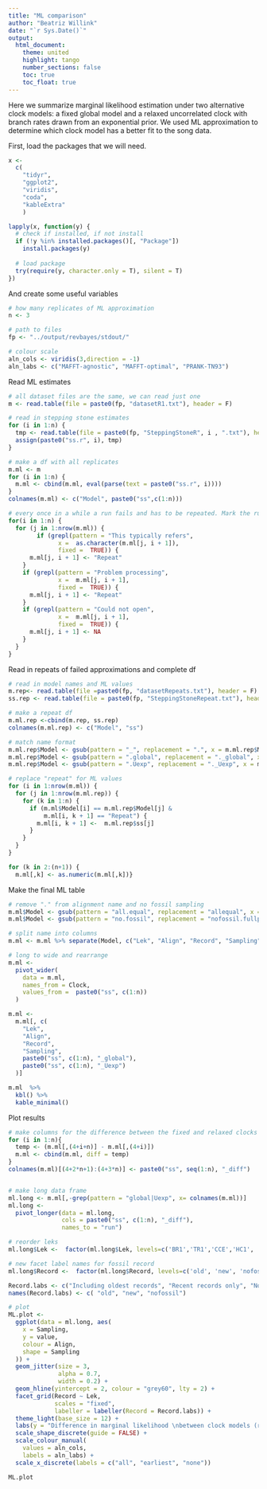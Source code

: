 ```yaml
---
title: "ML comparison"
author: "Beatriz Willink"
date: "`r Sys.Date()`"
output:
  html_document:
    theme: united
    highlight: tango
    number_sections: false
    toc: true
    toc_float: true
---
```

Here we summarize marginal likelihood estimation under two alternative clock models: a fixed global model and a relaxed uncorrelated clock with branch rates drawn from an exponential prior. We used ML approximation to determine which clock model has a better fit to the song data.

First, load the packages that we will need.
```r
x <-
  c(
    "tidyr",
    "ggplot2",
    "viridis",
    "coda",
    "kableExtra"
    )

lapply(x, function(y) {
  # check if installed, if not install
  if (!y %in% installed.packages()[, "Package"])
    install.packages(y)
  
  # load package
  try(require(y, character.only = T), silent = T)
})
```

And create some useful variables
```r
# how many replicates of ML approximation
n <- 3

# path to files
fp <- "../output/revbayes/stdout/" 

# colour scale
aln_cols <- viridis(3,direction = -1)
aln_labs <- c("MAFFT-agnostic", "MAFFT-optimal", "PRANK-TN93")
```

Read ML estimates
```r
# all dataset files are the same, we can read just one
m <- read.table(file = paste0(fp, "datasetR1.txt"), header = F)

# read in stepping stone estimates
for (i in 1:n) {
  tmp <- read.table(file = paste0(fp, "SteppingStoneR", i , ".txt"), header = F, sep = ",")
  assign(paste0("ss.r", i), tmp)
}

# make a df with all replicates
m.ml <- m
for (i in 1:n) {
  m.ml <- cbind(m.ml, eval(parse(text = paste0("ss.r", i))))
}
colnames(m.ml) <- c("Model", paste0("ss",c(1:n)))

# every once in a while a run fails and has to be repeated. Mark the runs that failed
for(i in 1:n) {
  for (j in 1:nrow(m.ml)) {
        if (grepl(pattern = "This typically refers",
              x =  as.character(m.ml[j, i + 1]),
              fixed =  TRUE)) {
      m.ml[j, i + 1] <- "Repeat"
    }
    if (grepl(pattern = "Problem processing",
              x =  m.ml[j, i + 1],
              fixed =  TRUE)) {
      m.ml[j, i + 1] <- "Repeat"
    }
    if (grepl(pattern = "Could not open",
              x =  m.ml[j, i + 1],
              fixed =  TRUE)) {
      m.ml[j, i + 1] <- NA
    }
  }
}

```

Read in repeats of failed approximations and complete df
```r
# read in model names and ML values
m.rep<- read.table(file =paste0(fp, "datasetRepeats.txt"), header = F)
ss.rep <- read.table(file = paste0(fp, "SteppingStoneRepeat.txt"), header = F, sep = ",")

# make a repeat df
m.ml.rep <-cbind(m.rep, ss.rep)
colnames(m.ml.rep) <- c("Model", "ss")

# match name format
m.ml.rep$Model <- gsub(pattern = "_", replacement = ".", x = m.ml.rep$Model)
m.ml.rep$Model <- gsub(pattern = ".global", replacement = "._global", x = m.ml.rep$Model)
m.ml.rep$Model <- gsub(pattern = ".Uexp", replacement = "._Uexp", x = m.ml.rep$Model)

# replace "repeat" for ML values
for (i in 1:nrow(m.ml)) {
  for (j in 1:nrow(m.ml.rep)) {
    for (k in 1:n) {
      if (m.ml$Model[i] == m.ml.rep$Model[j] &
          m.ml[i, k + 1] == "Repeat") {
        m.ml[i, k + 1] <-  m.ml.rep$ss[j]
      }
    }
  }
}

for (k in 2:(n+1)) {
  m.ml[,k] <- as.numeric(m.ml[,k])}
```

Make the final ML table
```r
# remove "." from alignment name and no fossil sampling
m.ml$Model <- gsub(pattern = "all.equal", replacement = "allequal", x = m.ml$Model )
m.ml$Model <- gsub(pattern = "no.fossil", replacement = "nofossil.fullprocess", x = m.ml$Model )

# split name into columns
m.ml <- m.ml %>% separate(Model, c("Lek", "Align", "Record", "Sampling", "Clock"))

# long to wide and rearrange
m.ml <-
  pivot_wider(
    data = m.ml,
    names_from = Clock,
    values_from =  paste0("ss", c(1:n))
  )

m.ml <-
  m.ml[, c(
    "Lek",
    "Align",
    "Record",
    "Sampling",
    paste0("ss", c(1:n), "_global"),
    paste0("ss", c(1:n), "_Uexp")
  )]

m.ml  %>%
  kbl() %>%
  kable_minimal()
```

Plot results
```r
# make columns for the difference between the fixed and relaxed clocks in each replicate
for (i in 1:n){
  temp <- (m.ml[,(4+i+n)] - m.ml[,(4+i)])
  m.ml <- cbind(m.ml, diff = temp)
}
colnames(m.ml)[(4+2*n+1):(4+3*n)] <- paste0("ss", seq(1:n), "_diff")


# make long data frame
ml.long <- m.ml[,-grep(pattern = "global|Uexp", x= colnames(m.ml))]
ml.long <-
  pivot_longer(data = ml.long,
               cols = paste0("ss", c(1:n), "_diff"),
               names_to = "run")

# reorder leks
ml.long$Lek <-  factor(ml.long$Lek, levels=c('BR1','TR1','CCE','HC1', 'SUR'))

# new facet label names for fossil record
ml.long$Record <-  factor(ml.long$Record, levels=c('old', 'new', 'nofossil'))

Record.labs <- c("Including oldest records", "Recent records only", "No historical records")
names(Record.labs) <- c( "old", "new", "nofossil")

# plot
ML.plot <-
  ggplot(data = ml.long, aes(
    x = Sampling,
    y = value,
    colour = Align,
    shape = Sampling
  )) +
  geom_jitter(size = 3,
              alpha = 0.7,
              width = 0.2) +
  geom_hline(yintercept = 2, colour = "grey60", lty = 2) +
  facet_grid(Record ~ Lek,
             scales = "fixed",
             labeller = labeller(Record = Record.labs)) +
  theme_light(base_size = 12) +
  labs(y = "Difference in marginal likelihood \nbetween clock models (relaxed - fixed)", colour = "Alignment", x = "Sampling of historical records") +
  scale_shape_discrete(guide = FALSE) +
  scale_colour_manual(
    values = aln_cols,
    labels = aln_labs) +
  scale_x_discrete(labels = c("all", "earliest", "none"))

ML.plot
```

